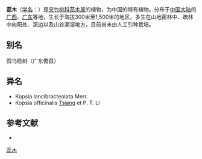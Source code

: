 {{Speciesbox
| name = 蕊木
| status = 
| status_system = 
| image =
| genus = Kopsia
| species = lancibracteolata
| authority = Merr.
}}

'''蕊木'''（[[学名|学名]]：{{lang|la|''Kopsia lancibracteolata''}}）是[[夹竹桃科|夹竹桃科]][[蕊木属|蕊木属]]的植物，为中国的特有植物。分布于[[中国大陆|中国大陆]]的[[广西|广西]]、[[广东|广东]]等地，生长于海拔300米至1,500米的地区，多生在山地密林中、疏林中向阳处、溪边以及山谷潮湿地方，目前尚未由人工引种栽培。

== 别名 ==
假乌榄树（广东儋县）

== 异名 ==
* Kopsia lancibracteolata Merr.
* Kopsia officinalis [[蒋英_(植物学家)|Tsiang]] et P. T. Li

== 参考文献 ==
<div class="references-small">
* {{cite web| url =http://www.bioinfo.cn/db05/KmzwSpecies.php?action=view&id=505| title =蕊木| work =《中国高等植物数据库全库》| publisher =中国科学院微生物研究所| author =昆明植物研究所| accessdate =2009-02-21| deadurl =yes| archiveurl =https://web.archive.org/web/20160305024609/http://www.bioinfo.cn/db05/KmzwSpecies.php?action=view&id=505| archivedate =2016-03-05}}
</div>
{{Taxonbar|from=Q15225043}}

[[Category:蕊木属|蕊木]]


{{植物小作品}}